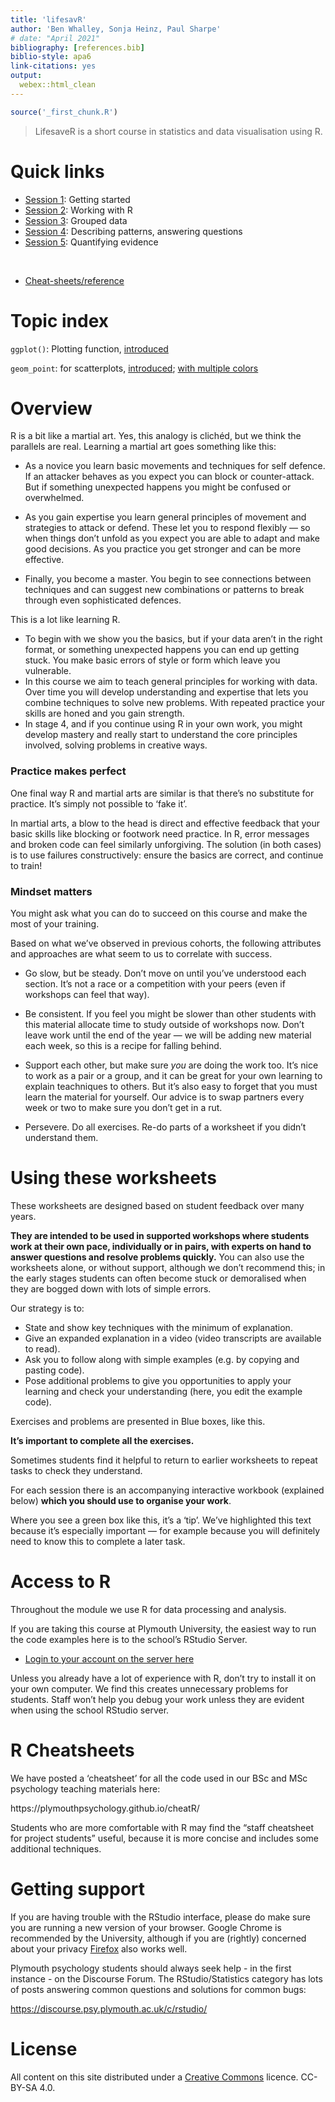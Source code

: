 ```yaml
---
title: 'lifesavR'
author: 'Ben Whalley, Sonja Heinz, Paul Sharpe'
# date: "April 2021"
bibliography: [references.bib]
biblio-style: apa6
link-citations: yes
output:
  webex::html_clean
---
```



```r
source('_first_chunk.R')
```


> LifesaveR is a short course in statistics and data visualisation using R.


# Quick links


- [Session 1](session-1.html): Getting started
- [Session 2](session-2.html): Working with R
- [Session 3](session-3.html): Grouped data
- [Session 4](session-4.html): Describing patterns, answering questions
- [Session 5](session-5.html): Quantifying evidence

<br>

- [Cheat-sheets/reference](https://plymouthpsychology.github.io/cheatR/)



# Topic index 


`ggplot()`: Plotting function, [introduced](URL)

`geom_point`: for scatterplots, [introduced](); [with multiple colors](XXX)







# Overview

R is a bit like a martial art. Yes, this analogy is clichéd, but we think the parallels are real. Learning a martial art goes something like this:

- As a novice you learn basic movements and techniques for self defence. If an attacker behaves as you expect you can block or counter-attack. But if something unexpected happens you might be confused or overwhelmed.

- As you gain expertise you learn general principles of movement and strategies to attack or defend. These let you to respond flexibly — so when things don't unfold as you expect you are able to adapt and make good decisions. As you practice you get stronger and can be more effective.

- Finally, you become a master. You begin to see connections between techniques and can suggest new combinations or patterns to break through even sophisticated defences.


This is a lot like learning R.

- To begin with we show you the basics, but if your data aren't in the right format, or something unexpected happens you can end up getting stuck. You make basic errors of style or form which leave you vulnerable.
- In this course we aim to teach general principles for working with data. Over time you will develop understanding and expertise that lets you combine techniques to solve new problems. With repeated practice your skills are honed and you gain strength.
- In stage 4, and if you continue using R in your own work, you might develop mastery and really start to understand the core principles involved, solving problems in creative ways.


### Practice makes perfect

One final way R and martial arts are similar is that there's no substitute for practice. It's simply not possible to 'fake it'.

In martial arts, a blow to the head is direct and effective feedback that your basic skills like blocking or footwork need practice. In R, error messages and broken code can feel similarly unforgiving. The solution (in both cases) is to use failures constructively: ensure the basics are correct, and continue to train!


### Mindset matters

You might ask what you can do to succeed on this course and make the most of your training.

Based on what we've observed in previous cohorts, the following attributes and approaches are
what seem to us to correlate with success.

* Go slow, but be steady. Don't move on until you've understood each section. It's not a race or a competition with your peers (even if workshops can feel that way).

* Be consistent. If you feel you might be slower than other students with this material allocate time to study outside of workshops now. Don't leave work until the end of the year — we will be adding new material each week, so this is a recipe for falling behind.

* Support each other, but make sure _you_ are doing the work too. It's nice to work as a pair or a group, and it can be great for your own learning to explain teachniques to others. But it's also easy to forget that you must learn the material for yourself. Our advice is to swap partners every week or two to make sure you don't get in a rut.

* Persevere. Do all exercises. Re-do parts of a worksheet if you didn't understand them.



# Using these worksheets

These worksheets are designed based on student feedback over many years.

**They are intended to be used in supported workshops where students work at their own pace, individually or in pairs, with experts on hand to answer questions and resolve problems quickly.** You can also use the worksheets alone, or without support, although we don't recommend this; in the early stages students can often become stuck or demoralised when they are bogged down with lots of simple errors.

Our strategy is to:

- State and show key techniques with the minimum of explanation.
- Give an expanded explanation in a video (video transcripts are available to read).
- Ask you to follow along with simple examples (e.g. by copying and pasting code).
- Pose additional problems to give you opportunities to apply your learning and check your understanding (here, you edit the example code).

:::{.exercise}

Exercises and problems are presented in Blue boxes, like this.

**It's important to complete all the exercises.**

Sometimes students find it helpful to return to earlier worksheets to repeat tasks to check they understand.

For each session there is an accompanying interactive workbook (explained below) **which you should use to organise your work**.

:::


:::{.tip}

Where you see a green box like this, it's a 'tip'. We've highlighted this text
because it's especially important — for example because you will definitely need to
know this to complete a later task.

:::



# Access to R

Throughout the module we use R for data processing and analysis.

If you are taking this course at Plymouth University, the easiest way to run the code
examples here is to the school's RStudio Server.

-   [Login to your account on the server here](https://rstudio.plymouth.ac.uk)



Unless you already  have a lot of experience with R, don't try to install it on
your own computer. We find this creates unnecessary problems for students. Staff won't help you debug your work unless they are evident when using the school RStudio server.




# R Cheatsheets

We have posted a 'cheatsheet' for all the code used in our BSc and MSc psychology teaching materials here:


https://plymouthpsychology.github.io/cheatR/


Students who are more comfortable with R may find the "staff cheatsheet for project students" useful, because it is more concise and includes some additional techniques.



# Getting support


If you are having trouble with the RStudio interface, please do make sure you are running a new version of your browser. Google Chrome is recommended by the University, although if you are (rightly) concerned about your privacy [Firefox](https://www.mozilla.org/en-GB/firefox/new/) also works well.

Plymouth psychology students should always seek help - in the first instance - on the Discourse Forum. The RStudio/Statistics category has lots of posts answering common questions and solutions for common bugs:

[https://discourse.psy.plymouth.ac.uk/c/rstudio/](https://discourse.psy.plymouth.ac.uk/c/rstudio/21)




# License

All content on this site distributed under a
[Creative Commons](https://creativecommons.org/) licence. CC-BY-SA 4.0.
